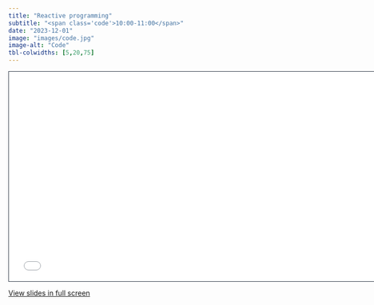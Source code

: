 ```yaml
---
title: "Reactive programming"
subtitle: "<span class='code'>10:00-11:00</span>"
date: "2023-12-01"
image: "images/code.jpg"
image-alt: "Code"
tbl-colwidths: [5,20,75]
---
```


<!-- Materials will be distributed sooner to the event. -->

```{=html}
<iframe class="slide-deck" src="../materials/02_reactive.html" height="420" width="747" style="border: 1px solid #2e3846;"></iframe>
```

[View slides in full screen](../materials/02_reactive.html)

<!-- # Outline -->

<!-- -   A -->
<!-- -   B -->
<!--     -   1 -->
<!--     -   2 -->

<!-- # Recap -->

<!-- ::: recap -->
<!-- -   A -->
<!-- -   B -->
<!-- ::: -->

<!-- # Exercises -->

<!-- ## Exercise 1 -->

<!-- ::: question -->
<!-- -   A -->
<!-- -   B -->
<!-- ::: -->

<!-- **&rarr;&ensp;[Solution](../materials/solutions/03_publish.qmd)** -->